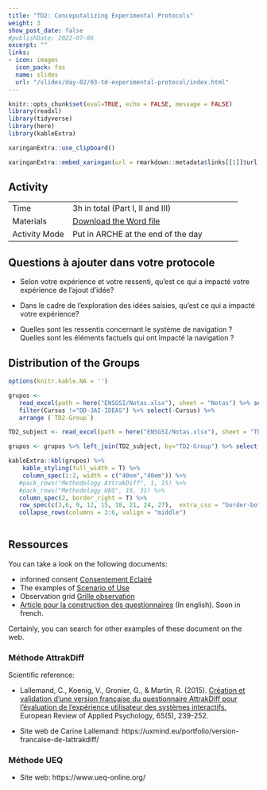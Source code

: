 ```yaml
---
title: "TD2: Conceputalizing Experimental Protocols"
weight: 3
show_post_date: false
#publishDate: 2022-07-06
excerpt: ""
links:
- icon: images
  icon_pack: fas
  name: slides
  url: "/slides/day-02/03-td-experimental-protocol/index.html"
---
```



```r
knitr::opts_chunk$set(eval=TRUE, echo = FALSE, message = FALSE)
library(readxl)
library(tidyverse)
library(here)
library(kableExtra)

xaringanExtra::use_clipboard()
```

```r
xaringanExtra::embed_xaringan(url = rmarkdown::metadata$links[[1]]$url, ratio = "16:9")
```


## Activity

::: activity-table
|               |                                           |
|:--------------|:----------------------------------------- |
| Time          | 3h in total (Part I, II and III)|
| Materials     |  [Download the Word file](/TD/day-02/02-Experimental-Protocol-ENSGSI.docx) |
| Activity Mode | Put in ARCHE at the end of the day   |
:::



## Questions à ajouter dans votre protocole

- Selon votre expérience et votre ressenti, qu'est ce qui a impacté votre expérience de l'ajout d'idée?

- Dans le cadre de l'exploration des idées saisies, qu'est ce qui a impacté votre expérience?

- Quelles sont les ressentis concernant le système de navigation ? Quelles sont les éléments factuels qui ont impacté la navigation ? 




## Distribution of the Groups

```r

options(knitr.kable.NA = '')

grupos <- 
   read_excel(path = here("ENSGSI/Notas.xlsx"), sheet = "Notas") %>% select(PRENOM, NOM, Cursus,`TD2-Group`) %>% 
   filter(Cursus !="DD-3AI-IDEAS") %>% select(-Cursus) %>% 
   arrange (`TD2-Group`)

TD2_subject <- read_excel(path = here("ENSGSI/Notas.xlsx"), sheet = "TD2")  

grupos <- grupos %>% left_join(TD2_subject, by="TD2-Group") %>% select(-Methodology)

kableExtra::kbl(grupos) %>%
    kable_styling(full_width = T) %>% 
    column_spec(1:2, width = c("40em","40em")) %>% 
   #pack_rows("Methodology AttrakDiff", 1, 15) %>%
   #pack_rows("Methodology UEQ", 16, 31) %>% 
   column_spec(2, border_right = T) %>% 
   row_spec(c(3,6, 9, 12, 15, 18, 21, 24, 27),  extra_css = "border-bottom: 2px solid") %>% 
   collapse_rows(columns = 3:6, valign = "middle")
     

```


 

## Ressources

::: activity-step
You can take a look on the following documents:

- informed consent [[Consentement Eclairé](/TD/day-02/Consentement.pdf)]{.pkg} 
- The examples of [[Scenario of Use](/TD/day-02/Scenarios.pdf)]{.pkg} 
- Observation grid [[Grille observation](/TD/day-02/Grille-observation.ppt)]{.pkg} 
- [Article pour la construction des questionnaires](https://nhess.copernicus.org/articles/9/1307/2009/nhess-9-1307-2009.pdf) (In english). Soon in french.

Certainly, you can search for other examples of these document on the web.
:::


### Méthode AttrakDiff

Scientific reference:

- Lallemand, C., Koenig, V., Gronier, G., & Martin, R. (2015). [Création et validation d’une version française du questionnaire AttrakDiff pour l’évaluation de l’expérience utilisateur des systèmes interactifs.](https://doi.org/10.1016/j.erap.2015.08.002) European Review of Applied Psychology, 65(5), 239-252.

- Site web de Carine Lallemand: https://uxmind.eu/portfolio/version-francaise-de-lattrakdiff/


### Méthode UEQ

- Site web: https://www.ueq-online.org/

